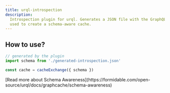 ```yaml
---
title: urql-introspection
description:
  Introspection plugin for urql. Generates a JSON file with the GraphQL schema. This file can be
  used to create a schema-aware cache.
---
```




<PluginHeader />

## How to use?

```ts
// generated by the plugin
import schema from './generated-introspection.json'

const cache = cacheExchange({ schema })
```

<Callout>
  [Read more about Schema
  Awareness](https://formidable.com/open-source/urql/docs/graphcache/schema-awareness)
</Callout>

<PluginApiDocs />
